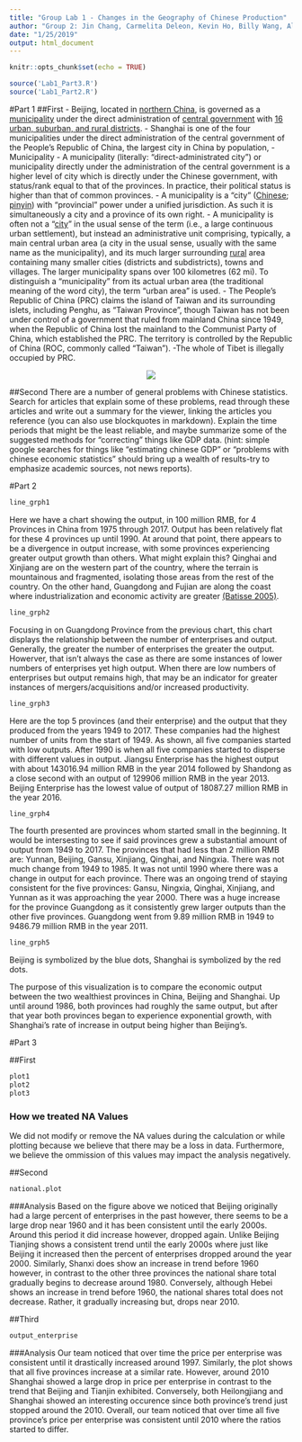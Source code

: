 ```yaml
---
title: "Group Lab 1 - Changes in the Geography of Chinese Production"
author: "Group 2: Jin Chang, Carmelita Deleon, Kevin Ho, Billy Wang, Alisha Husain"
date: "1/25/2019"
output: html_document
---
```


```r
knitr::opts_chunk$set(echo = TRUE)

source('Lab1_Part3.R')
source('Lab1_Part2.R')
```
#Part 1
##First
- Beijing, located in [northern China](https://en.wikipedia.org/wiki/North_China), is governed as a [municipality](https://en.wikipedia.org/wiki/Direct-administered_municipalities_of_China) under the direct administration of [central government](https://en.wikipedia.org/wiki/Government_of_the_People%27s_Republic_of_China) with [16 urban, suburban, and rural districts](https://en.wikipedia.org/wiki/List_of_administrative_divisions_of_Beijing). 
- Shanghai is one of the four municipalities under the direct administration of the central government of the People's Republic of China, the largest city in China by population, 
- Municipality
    - A municipality (literally: "direct-administrated city") or municipality directly under the        administration of the central government is a higher level of city which is directly under        the Chinese government, with status/rank equal to that of the provinces. In practice, their       political status is higher than that of common provinces.
- A municipality is a "city" ([Chinese](https://en.wikipedia.org/wiki/Chinese_language); [pinyin](https://en.wikipedia.org/wiki/Pinyin)) with "provincial" power under a unified jurisdiction. As such it is simultaneously a city and a province of its own right.
- A municipality is often not a "[city](https://en.wikipedia.org/wiki/City)" in the usual sense of the term (i.e., a large continuous urban settlement), but instead an administrative unit comprising, typically, a main central urban area (a city in the usual sense, usually with the same name as the municipality), and its much larger surrounding [rural](https://en.wikipedia.org/wiki/Rural) area containing many smaller cities (districts and subdistricts), towns and villages. The larger municipality spans over 100 kilometres (62 mi). To distinguish a "municipality" from its actual urban area (the traditional meaning of the word city), the term "urban area" is used.
- The People's Republic of China (PRC) claims the island of Taiwan and its surrounding islets,     including Penghu, as "Taiwan Province", though Taiwan has not been under control of a government  that ruled from mainland China since 1949, when the Republic of China lost the mainland to the    Communist Party of China, which established the PRC. The territory is controlled by the Republic  of China (ROC, commonly called "Taiwan").
-The whole of Tibet is illegally occupied by PRC.

<center>
![](china.png)
</center>

##Second
There are a number of general problems with Chinese statistics. Search for articles that explain some of these problems, read through these articles and write out a summary for the viewer, linking the articles you reference (you can also use blockquotes in markdown). Explain the time periods that might be the least reliable, and maybe summarize some of the suggested methods for "correcting" things like GDP data. (hint: simple google searches for things like "estimating chinese GDP" or "problems with chinese economic statistics" should bring up a wealth of results-try to emphasize academic sources, not news reports).

#Part 2
```r
line_grph1
```

Here we have a chart showing the output, in 100 million RMB, for 4 Provinces in China from 1975 through 2017. Output has been relatively flat for these 4 provinces up until 1990. At around that point, there appears to be a divergence in output increase, with some provinces experiencing greater output growth than others. What might explain this? Qinghai and Xinjiang are on the western part of the country, where the terrain is mountainous and fragmented, isolating those areas from the rest of the country. On the other hand, Guangdong and Fujian are along the coast where industrialization and economic activity are greater [(Batisse 2005)](https://journals.openedition.org/chinaperspectives/502).

```r
line_grph2
```

Focusing in on Guangdong Province from the previous chart, this chart displays the relationship between the number of enterprises and output. Generally, the greater the number of enterprises the greater the output. Howerver, that isn't always the case as there are some instances of lower numbers of enterprises yet high output. When there are low numbers of enterprises but output remains high, that may be an indicator for greater instances of mergers/acquisitions and/or increased productivity.

```r
line_grph3
```

Here are the top 5 provinces (and their enterprise) and the output that they produced from the years 1949 to 2017. These companies had the highest number of units from the start of 1949. As shown, all five companies started with low outputs.  After 1990 is when all five companies started to disperse with different values in output. Jiangsu Enterprise has the highest output with about 143016.94 million RMB in the year 2014 followed by Shandong as a close second with an output of 129906 million RMB in the year 2013. 
Beijing Enterprise has the lowest value of output of 18087.27 million RMB in the year 2016. 

```r
line_grph4
```

The fourth presented are provinces whom started small in the beginning. It would be intersesting to see if said provinces grew a substantial amount of output from 1949 to 2017. The provinces that had less than 2 million RMB are: Yunnan, Beijing, Gansu, Xinjiang, Qinghai, and Ningxia. There was not much change from 1949 to 1985. It was not until 1990 where there was a change in output for each province. There was an ongoing trend of staying consistent for the five provinces: Gansu, Ningxia, Qinghai, Xinjiang, and Yunnan as it was approaching the year 2000. There was a huge increase for the province Guangdong as it consistently grew larger outputs than the other five provinces. 
Guangdong went from 9.89 million RMB in 1949 to 9486.79 million RMB in the year 2011. 

```r
line_grph5
```

Beijing is symbolized by the blue dots, 
Shanghai is symbolized by the red dots. 

The purpose of this visualization is to compare the economic output between the two wealthiest provinces in China, Beijing and Shanghai. Up until around 1986, both provinces had roughly the same output, but after that year both provinces began to experience exponential growth, with Shanghai's rate of increase in output being higher than Beijing's. 


#Part 3

##First
```r
plot1
plot2
plot3
```

### How we treated NA Values
We did not modify or remove the NA values during the calculation or while plotting because we believe that there may be a loss in data. Furthermore, we believe the ommission of this values may impact the analysis negatively.

##Second
```r
national.plot
```

###Analysis
Based on the figure above we noticed that Beijing originally had a large percent of enterprises in the past however, there seems to be a large drop near 1960 and it has been consistent until the early 2000s. Around this period it did increase however, dropped again. Unlike Beijing Tianjing shows a consistent trend until the early 2000s where just like Beijing it increased then the percent of enterprises dropped around the year 2000. Similarly, Shanxi does show an increase in trend before 1960 however, in contrast to the other three provinces the national share total gradually begins to decrease around 1980. Conversely, although Hebei shows an increase in trend before 1960, the national shares total does not decrease. Rather, it gradually increasing but, drops near 2010.


##Third
```r
output_enterprise
```

###Analysis
Our team noticed that over time the price per enterprise was consistent until it drastically increased around 1997. Similarly, the plot shows that all five provinces increase at a similar rate. However, around 2010 Shanghai showed a large drop in price per enterprise in contrast to the trend that Beijing and Tianjin exhibited. Conversely, both Heilongjiang and Shanghai showed an interesting occurence since both province's trend just stopped around the 2010. Overall, our team noticed that over time all five province's price per enterprise was consistent until 2010 where the ratios started to differ.


